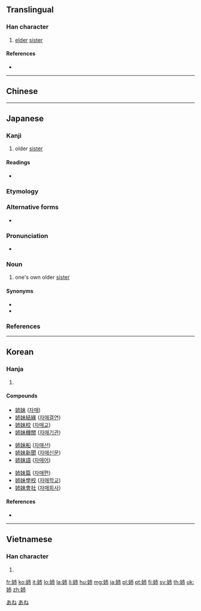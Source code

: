 {{also|姊|姐}}
==Translingual==

===Han character===
{{Han char|rn=38|rad=女|as=05|sn=8|four=|canj=VJB,VYLB|ids=⿰女市}}

# [[elder]] [[sister]]

====References====
* {{Han ref|kx=0258.140|dkj=06165|dj=0523.210|hdz=21029.160|uh=59C9|ud=22985}}

----

==Chinese==
{{zh-see|姊|v}}

----

==Japanese==

===Kanji===
{{ja-kanji|grade=2|rs=女05}}

# older [[sister]]

====Readings====
* {{ja-readings
|on=[[し]] (shi)
|kun=[[あね]] (ane)}}

===Etymology===
{{rfe|lang=ja}}

===Alternative forms===
* {{l|ja|姐}}

===Pronunciation===
* {{ja-pron|あね|y=k|acc=0|acc_ref=NHK}}

===Noun===
{{ja-noun|あね}}

# one's own older [[sister]]

====Synonyms====
* {{ja-r|お姉さん|おねえさん}}
* {{ja-r|お姉ちゃん|おねえちゃん}}

===References===
<references/>

[[Category:1000 Japanese basic words|あね]]
[[Category:ja:Family|あね]]

----

==Korean==

===Hanja===
{{ko-hanja|hangeul=자|rv=ja|mr=cha|eumhun=손윗누이|ehrv=sonwitnui|ehmr=sonwitnui|ehy=}}

# {{defn|lang=ko|sort=女05}}

====Compounds====
{{top3}}
* [[姉妹]] ([[자매]])
* [[姉妹結緣]] ([[자매결연]])
* [[姉妹校]] ([[자매교]])
* [[姉妹機關]] ([[자매기관]])
{{mid3}}
* [[姉妹船]] ([[자매선]])
* [[姉妹新聞]] ([[자매신문]])
* [[姉妹語]] ([[자매어]])
{{mid3}}
* [[姉妹篇]] ([[자매편]])
* [[姉妹學校]] ([[자매학교]])
* [[姉妹會社]] ([[자매회사]])
{{bottom}}

====References====
* {{Hanja ref|nav=11063}}

----

==Vietnamese==

===Han character===
{{vi-hantu|[[chị]], [[tỷ]]|rs=女05}}

# {{defn|lang=vi|sort=女05}}

[[fr:姉]]
[[ko:姉]]
[[it:姉]]
[[lo:姉]]
[[la:姉]]
[[li:姉]]
[[hu:姉]]
[[mg:姉]]
[[ja:姉]]
[[pl:姉]]
[[pt:姉]]
[[fi:姉]]
[[sv:姉]]
[[th:姉]]
[[uk:姉]]
[[zh:姉]]